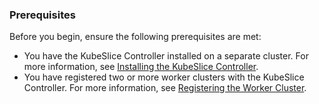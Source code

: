 ### Prerequisites
Before you begin, ensure the following prerequisites are met:

- You have the KubeSlice Controller installed on a separate cluster. For more information, 
see [Installing the KubeSlice Controller](#installing-the-kubeslice-controller).
- You have registered two or more worker clusters with the KubeSlice Controller. For more 
information, see [Registering the Worker Cluster](#registering-the-worker-cluster).